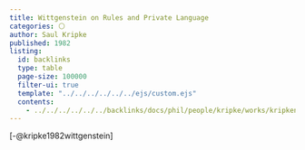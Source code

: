 ```yaml
---
title: Wittgenstein on Rules and Private Language
categories: ⚪
author: Saul Kripke
published: 1982
listing:
  id: backlinks
  type: table
  page-size: 100000
  filter-ui: true
  template: "../../../../../../ejs/custom.ejs"
  contents:
    - ../../../../../../backlinks/docs/phil/people/kripke/works/kripkenstein/index.yml
---
```


[-@kripke1982wittgenstein]